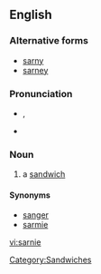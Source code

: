 ==English==

===Alternative forms===
* [[sarny]]
* [[sarney]]

===Pronunciation===
* {{a|British}} {{IPA|/ˈsɑːni/}}, {{SAMPA|/"sA:ni/}}
* {{rhymes|ɑː(r)ni}}

===Noun===
{{en-noun}}

# {{context|UK|informal}} a [[sandwich]]

====Synonyms====
* [[sanger]] {{italbrac|AU|informal}}
* [[sarmie]] {{italbrac|RSA|informal}}
[[Category:Sandwiches]]

[[vi:sarnie]]